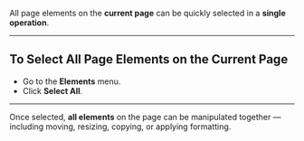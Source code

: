
All page elements on the **current page** can be quickly selected in a **single operation**.

---

## To Select All Page Elements on the Current Page  

- Go to the **Elements** menu.  
- Click **Select All**.  

---

Once selected, **all elements** on the page can be manipulated together — including moving, resizing, copying, or applying formatting.
